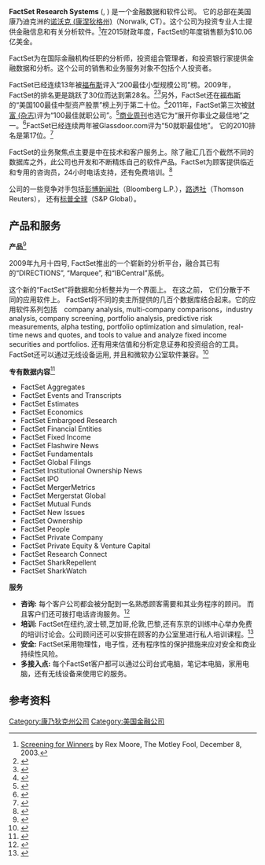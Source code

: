 {{Infobox company

 | name             = FactSet Research Systems
 
 | type             = [[上市公司|上市公司]] ({{NYSE|FDS}}, {{nasdaq|FDS}})
 | genre            =
 | foundation       = 1978
 | founder          = Howard Wille and Charles Snyder
 | location_city    =
 | location_country =
 | location         = [[诺沃克_(康涅狄格州)|诺沃克 (康涅狄格州)]], [[United_States|USA]]
 | locations        = 13个国家，24个办公室
 | area_served      =
 | key_people       =
 | industry         = 计算机服务
 | products         =
 | services         =
 | revenue = {{profit}} 6.41亿[[美元|美元]] (''FY 2010'')<ref name="  10IncomeStatement">[[wikinvest:stock/FactSet_Research_Systems_(FDS)/Data/Income_Statement|FactSet Research Systems (FDS) annual SEC income statement filing via Wikinvest]]</ref>
 | operating_income = {{profit}} 2.20亿[[美元|美元]] (''FY 2010'')<ref name= 10IncomeStatement/>
 | net_income     = {{profit}} 1.502亿[[美元|美元]] (''FY 2010'')<ref name= 10IncomeStatement/>
 | assets     = {{increase}} 6.33亿[[美元|美元]] (''FY 2009'') <ref name = 09BalanceSheet>[[wikinvest:stock/FactSet_Research_Systems_(FDS)/Data/Balance_Sheet|FactSet Research Systems (FDS) annual SEC balance sheet filing via Wikinvest]]</ref>
 | equity     = {{increase}} 5.01亿[[美元|美元]] (''FY 2009'')<ref name = 09BalanceSheet/>
 | owner            =
 | num_employees    = 5,000
 | parent           =
 | divisions        =
 | subsid           =
 | slogan           =
 | homepage         = [http://www.factset.com/ factset.com]
 | footnotes        =
 | intl             =
}}

'''FactSet Research Systems''' ({{NYSE|FDS}}, {{nasdaq|FDS}}) 是一个金融数据和软件公司。 它的总部在美国康乃迪克洲的[[诺沃克_(康涅狄格州)|诺沃克 (康涅狄格州)]]（Norwalk, CT）。这个公司为投资专业人士提供金融信息和有关分析软件。<ref>[http://www.fool.com/investing/general/2003/12/08/screening-for-winners.aspx Screening for Winners] {{Wayback|url=http://www.fool.com/investing/general/2003/12/08/screening-for-winners.aspx |date=20110605080540 }} by Rex Moore, The Motley Fool, December 8, 2003.</ref>在2015财政年度，FactSet的年度销售额为$10.06 亿美金。

FactSet为在国际金融机构任职的分析师，投资组合管理者，和投资银行家提供金融数据和分析。这个公司的销售和业务服务对象不包括个人投资者。

FactSet已经连续13年被[[福布斯|福布斯]]评入“200最佳小型规模公司”榜。2009年，FactSet的排名更是跳跃了30位而达到第28名。<ref>{{cite web |url=http://www.forbes.com/lists/2008/23/biz_200smalls08_FactSet-Research-Systems_0MKT.html |title=Forbes’ 200 Best Small Companies |publisher=Forbes.com |date= |accessdate=2011-01-28 |archive-date=2010-11-24 |archive-url=https://web.archive.org/web/20101124163639/http://www.forbes.com/lists/2008/23/biz_200smalls08_FactSet-Research-Systems_0MKT.html |dead-url=no }}</ref><ref>{{cite web |url=http://www.forbes.com/lists/2009/23/small-companies-09_FactSet-Research-Systems_0MKT.html |title=#28 FactSet Research Systems |publisher=Forbes.com |date= |accessdate=2011-01-28 |archive-date=2010-09-13 |archive-url=https://web.archive.org/web/20100913121308/http://www.forbes.com/lists/2009/23/small-companies-09_FactSet-Research-Systems_0MKT.html |dead-url=no }}</ref>另外，FactSet还在[[福布斯|福布斯]]的“美国100最佳中型资产股票”榜上列于第二十位。<ref>{{cite web |url=http://www.forbes.com/lists/2009/43/best-midcaps-09_FactSet-Research-Systems_0MKT.html |title=#20 FactSet Research Systems |publisher=Forbes.com |date= |accessdate=2011-01-28 |archive-date=2010-11-24 |archive-url=https://web.archive.org/web/20101124135503/http://www.forbes.com/lists/2009/43/best-midcaps-09_FactSet-Research-Systems_0MKT.html |dead-url=no }}</ref>2011年，FactSet第三次被[[财富_(杂志)|财富 (杂志)]]评为“100最佳就职公司”。<ref>{{cite web |url=http://money.cnn.com/magazines/fortune/bestcompanies/2011/full_list/ |title=100 Best Companies to Work For 2011: Full list - from FORTUNE |publisher=Money.cnn.com |date=2011-01-19 |accessdate=2011-01-28 |archive-date=2011-01-31 |archive-url=https://web.archive.org/web/20110131090312/http://money.cnn.com/magazines/fortune/bestcompanies/2011/full_list/ |dead-url=no }}</ref>[[商业周刊|商业周刊]]也选它为“展开你事业之最佳地”之一。<ref>{{cite web |url=http://www.factset.com/news/bestplacestolaunchcareer |title=FactSet named one of BusinessWeek’s “Best Places to Launch a Career” | FactSet Research Systems |publisher=Factset.com |date=2008-09-09 |accessdate=2011-01-28 |archive-url=https://web.archive.org/web/20110710220247/http://www.factset.com/news/bestplacestolaunchcareer |archive-date=2011-07-10 |dead-url=yes }}</ref>FactSet已经连续两年被Glassdoor.com评为“50就职最佳地”。 它的2010排名是第17位。<ref>{{cite web |url=http://www.factset.com/news/glassdoor2010 |title=FactSet ranked 17 on Glassdoor.com's "50 Best Places to Work 2010" | FactSet Research Systems |publisher=Factset.com |date= |accessdate=2011-01-28 |archive-url=https://web.archive.org/web/20101226110457/http://www.factset.com/news/glassdoor2010 |archive-date=2010-12-26 |dead-url=yes }}</ref>

FactSet的业务聚焦点主要是中在技术和客户服务上。除了融汇几百个截然不同的数据库之外，此公司也开发和不断精炼自己的软件产品。FactSet为顾客提供临近和专用的咨询员，24小时电话支持，还有免费培训。<ref>{{cite web |url=http://finance.yahoo.com/q/pr?s=FDS |title=Yahoo FactSet Profile |publisher=Finance.yahoo.com |date= |accessdate=2011-01-28 |archive-date=2010-11-06 |archive-url=https://web.archive.org/web/20101106211836/http://finance.yahoo.com/q/pr?s=FDS |dead-url=no }}</ref>

公司的一些竞争对手包括[[彭博新闻社|彭博新闻社]]（Bloomberg L.P.），[[路透社|路透社]]（Thomson Reuters）， 还有[[标普全球|标普全球]]（S&P Global）。

==产品和服务==
'''产品'''<ref>{{cite web |url=http://stocks.us.reuters.com/stocks/fullDescription.asp?rpc=66&symbol=FDS |title=FactSet Products on Reuters |publisher=Stocks.us.reuters.com |date= |accessdate=2011-01-28 |archive-date=2012-05-27 |archive-url=https://archive.today/20120527091213/http://stocks.us.reuters.com/stocks/fullDescription.asp?rpc=66&symbol=FDS |dead-url=yes }}</ref>

2009年九月十四号, FactSet推出的一个崭新的分析平台，融合其已有的“DIRECTIONS”, “Marquee”, 和“IBCentral”系统。

这个新的“FactSet”将数据和分析整并为一个界面上。 在这之前， 它们分散于不同的应用软件上。 FactSet将不同的卖主所提供的几百个数据库结合起来。它的应用软件系列包括　company analysis, multi-company comparisons，industry analysis, company screening, portfolio analysis, predictive risk measurements, alpha testing, portfolio optimization and simulation, real-time news and quotes, and tools to value and analyze fixed income securities and portfolios.  还有用来估值和分析定息证券和投资组合的工具。FactSet还可以通过无线设备运用, 并且和微软办公室软件兼容。<ref>{{cite web |author=Quotes delayed at least 15 min |url=http://moneycentral.msn.com/companyreport?symbol=FDS |title=MSN Company Report |publisher=Moneycentral.msn.com |date= |accessdate=2011-01-28 |archive-url=https://web.archive.org/web/20101231032511/http://moneycentral.msn.com/companyreport?symbol=FDS |archive-date=2010-12-31 |dead-url=yes }}</ref>

'''专有数据内容'''<ref>{{cite web |url=http://www.factset.com/data |title=FactSet Data |publisher=Factset.com |date= |accessdate=2011-01-28 |archive-date=2018-07-31 |archive-url=https://web.archive.org/web/20180731113935/https://www.factset.com/data |dead-url=yes }}</ref>
* FactSet Aggregates
* FactSet Events and Transcripts
* FactSet Estimates
* FactSet Economics
* FactSet Embargoed Research
* FactSet Financial Entities
* FactSet Fixed Income
* FactSet Flashwire News
* FactSet Fundamentals
* FactSet Global Filings
* FactSet Institutional Ownership News
* FactSet IPO
* FactSet MergerMetrics
* FactSet Mergerstat Global
* FactSet Mutual Funds
* FactSet New Issues
* FactSet Ownership
* FactSet People
* FactSet Private Company
* FactSet Private Equity & Venture Capital
* FactSet Research Connect
* FactSet SharkRepellent
* FactSet SharkWatch

'''服务'''
* '''咨询:''' 每个客户公司都会被分配到一名熟悉顾客需要和其业务程序的顾问。 而且客户们还可拨打电话咨询服务。<ref>{{cite web |last=O'Donnell |first=Charlie |url=http://www.thisisgoingtobebig.com/2005/01/best_customer_s.html |title=Best Customer Service - FactSet |publisher=Thisisgoingtobebig.com |date=2005-01-27 |accessdate=2011-01-28 |deadurl=yes |archiveurl=https://web.archive.org/web/20090706013253/http://www.thisisgoingtobebig.com/2005/01/best_customer_s.html |archivedate=2009-07-06 }}</ref>
* '''培训:''' FactSet在纽约,波士顿,芝加哥,伦敦,巴黎,还有东京的训练中心举办免费的培训讨论会。公司顾问还可以安排在顾客的办公室里进行私人培训课程。<ref>{{cite web |last=Bokhari |first=Zaineb |url=http://www.businessweek.com/investor/content/may2006/pi20060523_172477.htm |title=It's All Adding Up for FactSet |publisher=Businessweek.com |date=2006-05-23 |accessdate=2011-01-28 |archive-date=2010-12-04 |archive-url=https://web.archive.org/web/20101204053152/http://www.businessweek.com/investor/content/may2006/pi20060523_172477.htm |dead-url=no }}</ref>
* '''安全:''' FactSet采用物理性，电子性，还有程序性的保护措施来应对安全和商业持续性风险。
* '''多接入点:''' 每个FactSet客户都可以通过公司台式电脑，笔记本电脑，家用电脑，还有无线设备来使用它的服务。

==参考资料==
{{reflist|colwidth=30em}}

[[Category:康乃狄克州公司|Category:康乃狄克州公司]]
[[Category:美国金融公司|Category:美国金融公司]]